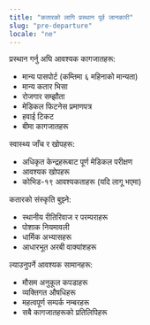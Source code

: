 ```yaml
---
title: "कतारको लागि प्रस्थान पूर्व जानकारी"
slug: "pre-departure"
locale: "ne"
---
```


<SectionContainer title="महत्वपूर्ण कागजातहरू" slug="documents">
  प्रस्थान गर्नु अघि आवश्यक कागजातहरू:
  <ul>
    <li>मान्य पासपोर्ट (कम्तिमा ६ महिनाको मान्यता)</li>
    <li>मान्य कतार भिसा</li>
    <li>रोजगार सम्झौता</li>
    <li>मेडिकल फिटनेस प्रमाणपत्र</li>
    <li>हवाई टिकट</li>
    <li>बीमा कागजातहरू</li>
  </ul>
</SectionContainer>

<SectionContainer title="चिकित्सा आवश्यकताहरू" slug="medical">
  स्वास्थ्य जाँच र खोपहरू:
  <ul>
    <li>अधिकृत केन्द्रहरूबाट पूर्ण मेडिकल परीक्षण</li>
    <li>आवश्यक खोपहरू</li>
    <li>कोभिड-१९ आवश्यकताहरू (यदि लागू भएमा)</li>
  </ul>
</SectionContainer>

<SectionContainer title="सांस्कृतिक जागरूकता" slug="cultural">
  कतारको संस्कृति बुझ्ने:
  <ul>
    <li>स्थानीय रीतिरिवाज र परम्पराहरू</li>
    <li>पोशाक नियमावली</li>
    <li>धार्मिक अभ्यासहरू</li>
    <li>आधारभूत अरबी वाक्यांशहरू</li>
  </ul>
</SectionContainer>

<SectionContainer title="के प्याक गर्ने" slug="packing">
  ल्याउनुपर्ने आवश्यक सामानहरू:
  <ul>
    <li>मौसम अनुकूल कपडाहरू</li>
    <li>व्यक्तिगत औषधिहरू</li>
    <li>महत्वपूर्ण सम्पर्क नम्बरहरू</li>
    <li>सबै कागजातहरूको प्रतिलिपिहरू</li>
  </ul>
</SectionContainer>
